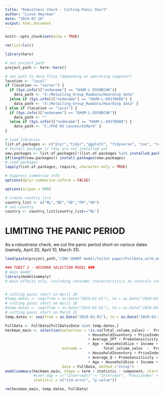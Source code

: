 ```yaml
---
title: "Robustness Check - Cutting Panic Short"
author: "Lieve Heyrman"
date: "2024-07-10"
output: html_document
---
```


```r
knitr::opts_chunk$set(echo = TRUE)
```


```r

rm(list=ls())

library(here)

# set project_path
project_path <- here::here()

# set path to data files (depending on operating computer)
location <- "local"
if (location == "server") {
  if (Sys.info()["nodename"] == "GHUM-L-E939DCHK"){
    data_path <- "X:/Retailing_Group_RawData/Hoarding data"
  }else if (Sys.info()["nodename"] == "GHUM-L-E0376K0Q") {
    data_path <- "X:/Retailing_Group_RawData/Hoarding data" }
} else if (location == "local") { 
  if (Sys.info()["nodename"] == "GHUM-L-E939DCHK"){
    data_path <- ""
  }else if (Sys.info()["nodename"] == "GHUM-L-E0376K0Q") {
    data_path <- "C:/PhD KU Leuven/AiMark" } 
}

# load libraries
list.of.packages <- c("plyr","tidyr","ggplot2", "tidyverse", "zoo", "readxl", "car", "sampleSelection", "stargazer", "haven","expss", "plm", "sandwich", "lmtest")
# Install package if they are not installed yet
new.packages <- list.of.packages[!(list.of.packages %in% installed.packages()[,"Package"])]
if(length(new.packages)) install.packages(new.packages)
# Load packages
lapply(list.of.packages, require, character.only = TRUE)

# Suppress summarise info
options(dplyr.summarise.inform = FALSE)

options(scipen = 999)

# create country list
country_list <- c("NL","BE","GE","FR","UK")
# set country
country <- country_list[country_list=="NL"]

```



# LIMITING THE PANIC PERIOD

As a robustness check, we cut the panic period short on various dates (namely, April 20, April 10, March 31).

```r

load(paste(project_path,"/INC-QUANT model/toilet paper/FullData_with_moderators_and_labels.RData",sep=""))

### TOBIT 2 - HECKMAN SELECTION MODEL ###
# main model
library(modelsummary)
# main effects only, including consumer characteristics as controls (not interacted)


# cutting panic short on April 20
#temp.dates <- seq(from = as.Date("2019-01-01"), to = as.Date("2020-04-20"), by = "days")
# cutting panic short on April 10
#temp.dates <- seq(from = as.Date("2019-01-01"), to = as.Date("2020-04-10"), by = "days")
# cutting panic short on March 31
temp.dates <- seq(from = as.Date("2019-01-01"), to = as.Date("2020-03-31"), by = "days")

FullData <- FullData[FullData$Date %in% temp.dates,]
heckman_main <- selection(selection = !is.na(Total_volume_sales) ~  PromoIndex + PanicIndex 
                                      + HouseholdInventory + PriceIndex
                                      + Average_IPT + PromoSensitivity + PLShare + BrandLoyalty
                                      + Age + HouseholdSize + Income + Day_of_week + Week + Year,
                          outcome =          Total_volume_sales  ~  PromoIndex + PanicIndex 
                                      + HouseholdInventory + PriceIndex
                                      + Average_Q + PromoSensitivity + PLShare + BrandLoyalty
                                      + Age + HouseholdSize + Income + Day_of_week + Week + Year,
                          data = FullData, method ="2step")
modelsummary(heckman_main, shape = term + statistic ~ component, stars = T,
             #coef_map = c("(Intercept)" = "Intercept", "PanicIndex" = "Panic Index", "PromoIndex" = "Promo Index", "PriceIndex" = "Price Index", "HouseholdInventory" = "Household Inventory", "Average_IPT" = "Average IPT", "Average_Q" = "Average Q", "PromoSensitivity" = "Promo Sensitivity", "PLShare" = "PL Share", "BrandLoyalty" = "Brand Loyalty", "Age" = "Age", "HouseholdSize" = "Household Size", "Income" = "Income"),
             statistic = c("std.error", "p.value"))

rm(heckman_main, temp.dates, FullData)

```















